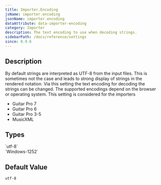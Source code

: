 ```yaml
---
title: Importer.Encoding
jsName: importer.encoding
jsonName: importer.encoding
dataAttribute: data-importer-encoding
category: Importer
description: The text encoding to use when decoding strings.
sidebarPath: /docs/reference/settings
since: 0.9.6
---
```



## Description

By default strings are interpreted as UTF-8 from the input files. This is sometimes not the case and leads to strong display
of strings in the rendered notation. Via this setting the text encoding for decoding the strings can be changed. The supported
encodings depend on the browser or operating system. This setting is considered for the importers

* Guitar Pro 7
* Guitar Pro 6
* Guitar Pro 3-5
* MusicXML

<PropertyDescription metadata={metadata} />

## Types

<TypeTable>
    <TypeRow name="string" type="all">
        `utf-8` <br /> 
        `Windows-1252`
    </TypeRow>
</TypeTable>

## Default Value

`utf-8`
